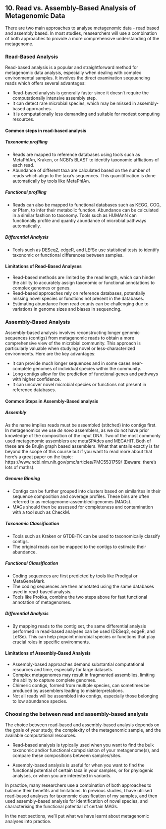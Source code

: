 ## 10. Read vs. Assembly-Based Analysis of Metagenomic Data
There are two main approaches to analyse metagenomic data - read based and assembly based. In most studies, reasearchers will use a combination of both approaches to provide a more comprehensive understanding of the metagenome. 

### Read-Based Analysis
Read-based analysis is a popular and straightforward method for metagenomic data analysis, especially when dealing with complex environmental samples. It involves the direct examination seqeuencing reads which offers several advantages:

* Read-based analysis is generally faster since it doesn't require the computationally intensive assembly step.
* It can detect rare microbial species, which may be missed in assembly-based approaches.
* It is computationally less demanding and suitable for modest computing resources.

#### Common steps in read-based analysis

##### Taxonomic profiling
* Reads are mapped to reference databases using tools such as MetaPhlAn, Kraken, or NCBI's BLAST to identify taxonomic affliations of each read. 
* Abundance of different taxa are calculated based on the number of reads which align to the taxa's sequences. This quanitification is done automatically by tools like MetaPhlAn.

##### Functional profiling
* Reads can also be mapped to functional databases such as KEGG, COG, or Pfam, to infer their metabolic function. Abundance can be calculated in a similar fashion to taxonomy. Tools such as HUMAnN can functionally profile and quantiy abundance of microbial pathways automatically. 

##### Differential Analysis
* Tools such as DESeq2, edgeR, and LEfSe use statistical tests to identify taxonomic or functional differences between samples.

#### Limitations of Read-Based Analyses
* Read-based methods are limited by the read length, which can hinder the ability to accurately assign taxonomic or functional annotations to complex genomes or genes.
* Read-based approaches rely on reference databases, potentially missing novel species or functions not present in the databases.
* Estimating abundance from read counts can be challenging due to variations in genome sizes and biases in sequencing.

### Assembly-Based Analysis
Assembly-based analysis involves reconstructing longer genomic sequences (contigs) from metagenomic reads to obtain a more comprehensive view of the microbial community. This approach is particularly valuable when studying novel or less-characterized environments. Here are the key advantages:

* It can provide much longer sequences and in some cases near-complete genomes of individual species within the community.
* Long contigs allow for the prediction of functional genes and pathways with higher confidence.
* It can uncover novel microbial species or functions not present in reference databases.

#### Common Steps in Assembly-Based analysis

##### Assembly
As the name implies reads must be assembled (stitched) into contigs first. In metagenomics we use *de novo* assemblers, as we do not have prior knowledge of the composition of the input DNA. Two of the most commonly used metagenomic assemblers are metaSPAdes and MEGAHIT. Both of these are de Brujin graph based assemblers. What that entails exactly is far beyond the scope of this course but if you want to read more about that here's a great paper on the topic: https://www.ncbi.nlm.nih.gov/pmc/articles/PMC5531759/ (Beware: there's lots of maths).  

##### Genome Binning
* Contigs can be further grouped into clusters based on similarites in their sequence composition and coverage profiles. These bins are often referred to as metagenome-assembled-genomes (MAGs).
* MAGs should then be assessed for completeness and contamination with a tool such as CheckM.

##### Taxonomic Classification
* Tools such as Kraken or GTDB-TK can be used to taxonomically classify contigs.
* The original reads can be mapped to the contigs to estimate their abundance.

##### Functional Classification
* Coding sequences are first predicted by tools like Prodigal or MetaGeneMark.
* The coding sequences are then annotated using the same databases used in read-based analysis.
* Tools like Prokka, combine the two steps above for fast functional annotation of metagenomes.

##### Differential Analysis
* By mapping reads to the contig set, the same differential analysis performed in read-based analyses can be used (DESeq2, edgeR, and LefSe). This can help pinpoint microbial species or functions that play crucial roles in specific environments.   

#### Limitations of Assembly-Based Analysis

* Assembly-based approaches demand substantial computational resources and time, especially for large datasets.
* Complex metagenomes may result in fragmented assemblies, limiting the ability to capture complete genomes.
* Chimeric contigs, formed from multiple species, can sometimes be produced by assemblers leading to misinterpretations.
* Not all reads will be assembled into contigs, especially those belonging to low abundance species.

### Choosing the between read and assembly-based analysis

The choice between read-based and assembly-based analysis depends on the goals of your study, the complexity of the metagenomic sample, and the available computational resources. 

* Read-based analysis is typically used when you want to find the bulk taxonomic and/or functional compoisistion of your metagenome(s), and compare these compositions between samples/sites.

* Assembly-based analysis is useful for when you want to find the functional potential of certain taxa in your samples, or for phylogenic analyses, or when you are interested in variants.  

In practice, many researchers use a combination of both approaches to balance their benefits and limitations. In previous studies, I have utilised read-based analyses for taxonomic classification of my samples, and then used assembly-based analysis for identification of novel species, and characterising the functional potential of certain MAGs.

In the next sections, we'll put what we have learnt about metagenomic analyses into practice.